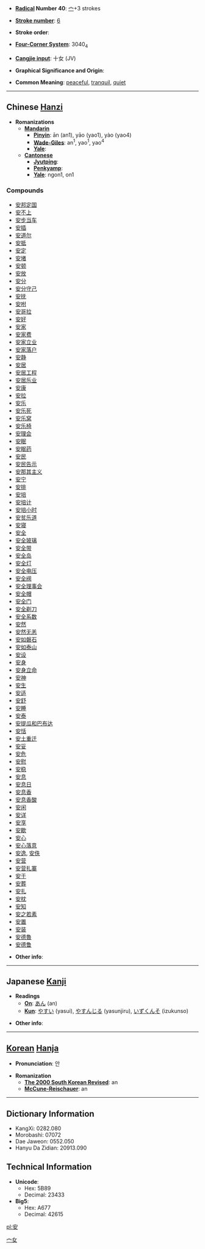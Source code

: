 * '''[[Wiktionary:Chinese radical index| Radical]] Number 40''': [[Wiktionary:Chinese radical index 宀|宀]]+3 strokes

* '''[[Wiktionary:Chinese total strokes index|Stroke number]]''': [[Wiktionary:Chinese total strokes index 6|6]]

* '''Stroke order''': 

* '''[[Wiktionary:Chinese four corner index|Four-Corner System]]''': 3040<sub>4</sub>

* '''[[Wiktionary:Chinese Cangjie index|Cangjie input]]''': 十女 (JV)

* '''Graphical Significance and Origin''': 

* '''Common Meaning''': [[peaceful]], [[tranquil]], [[quiet]]

----

== Chinese [[Hanzi]] ==

* '''Romanizations'''
** '''[[Mandarin]]'''
*** '''[[Pinyin]]''': ān (an1), yāo (yao1), yào (yao4)
*** '''[[Wade-Giles]]''': an<sup>1</sup>, yao<sup>1</sup>, yao<sup>4</sup>
*** '''[[Yale]]''': 
** '''[[Cantonese]]'''
*** '''[[Jyutping]]''':
*** '''[[Penkyamp]]''': 
*** '''[[Yale]]''': ngon1, on1

===Compounds===
*[[安邦定国]]
*[[安不上]]
*[[安步当车]]
*[[安插]]
*[[安道尔]]
*[[安抵]]
*[[安定]]
*[[安堵]]
*[[安顿]]
*[[安放]]
*[[安分]]
*[[安分守己]]
*[[安抚]]
*[[安咐]]
*[[安哥拉]]
*[[安好]]
*[[安家]]
*[[安家费]]
*[[安家立业]]
*[[安家落户]]
*[[安静]]
*[[安居]]
*[[安居工程]]
*[[安居乐业]]
*[[安康]]
*[[安拉]]
*[[安乐]]
*[[安乐死]]
*[[安乐窝]]
*[[安乐椅]]
*[[安理会]]
*[[安眠]]
*[[安眠药]]
*[[安民]]
*[[安民告示]]
*[[安那其主义]]
*[[安宁]]
*[[安排]]
*[[安培]]
*[[安培计]]
*[[安培小时]]
*[[安贫乐道]]
*[[安寝]]
*[[安全]]
*[[安全玻璃]]
*[[安全带]]
*[[安全岛]]
*[[安全灯]]
*[[安全电压]]
*[[安全阀]]
*[[安全理事会]]
*[[安全帽]]
*[[安全门]]
*[[安全剃刀]]
*[[安全系数]]
*[[安然]]
*[[安然无恙]]
*[[安如磐石]]
*[[安如泰山]]
*[[安设]]
*[[安身]]
*[[安身立命]]
*[[安神]]
*[[安生]]
*[[安适]]
*[[安舒]]
*[[安睡]]
*[[安泰]]
*[[安提瓜和巴布达]]
*[[安恬]]
*[[安土重迁]]
*[[安妥]]
*[[安危]]
*[[安慰]]
*[[安稳]]
*[[安息]]
*[[安息日]]
*[[安息香]]
*[[安息香酸]]
*[[安闲]]
*[[安详]]
*[[安享]]
*[[安歇]]
*[[安心]]
*[[安心落意]]
*[[安逸]], [[安佚]]
*[[安营]]
*[[安营扎寨]]
*[[安于]]
*[[安葬]]
*[[安扎]]
*[[安枕]]
*[[安知]]
*[[安之若素]]
*[[安置]]
*[[安装]]
*[[安德魯]]
*[[安德鲁]]

* '''Other info''': 

----

== Japanese [[Kanji]] ==

* '''Readings'''
** '''[[On]]''': [[あん]] (an)
** '''[[Kun]]''': [[やすい]] (yasui), [[やすんじる]] (yasunjiru), [[いずくんそ]] (izukunso)

* '''Other info''':  

----

== [[Korean]] [[Hanja]] ==

* '''Pronunciation''': 안

* '''Romanization'''
** '''[[The 2000 South Korean Revised Romanization|The 2000 South Korean Revised]]''': an
** '''[[McCune-Reischauer]]''': an

----

== Dictionary Information ==

* KangXi: 0282.080
* Morobashi: 07072
* Dae Jaweon: 0552.050
* Hanyu Da Zidian: 20913.090

== Technical Information ==

* '''Unicode''':
** Hex: 5B89
** Decimal: 23433
* '''Big5''':
** Hex: A677
** Decimal: 42615
[[Category:Japanese Kanji|宀女]]

[[pl:安]]